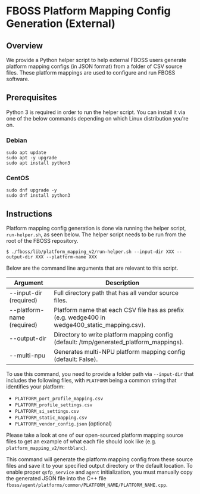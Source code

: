 # FBOSS Platform Mapping Config Generation (External)

## Overview
We provide a Python helper script to help external FBOSS users generate platform mapping configs (in JSON format) from a folder of CSV source files. These platform mappings are used to configure and run FBOSS software.

## Prerequisites

Python 3 is required in order to run the helper script. You can install it via one of the below commands depending on which Linux distribution you're on.

### Debian

```shell
sudo apt update
sudo apt -y upgrade
sudo apt install python3
```

### CentOS

```shell
sudo dnf upgrade -y
sudo dnf install python3
```

## Instructions
Platform mapping config generation is done via running the helper script, `run-helper.sh`, as seen below. The helper script needs to be run from the root of the FBOSS repository.

```shell
$ ./fboss/lib/platform_mapping_v2/run-helper.sh --input-dir XXX --output-dir XXX --platform-name XXX
```

Below are the command line arguments that are relevant to this script.

| Argument                    | Description                                          |
|------------------------------------|-------------------------------------------------------------|
| --input-dir (required) | Full directory path that has all vendor source files. |
| --platform-name (required)  | Platform name that each CSV file has as prefix (e.g. wedge400 in wedge400_static_mapping.csv).   |
| --output-dir  | Directory to write platform mapping config (default: /tmp/generated_platform_mappings).   |
| --multi-npu  | Generates multi-NPU platform mapping config (default: False).   |


To use this command, you need to provide a folder path via `--input-dir` that includes the following files, with `PLATFORM` being a common string that identifies your platform:
- `PLATFORM_port_profile_mapping.csv`
- `PLATFORM_profile_settings.csv`
- `PLATFORM_si_settings.csv`
- `PLATFORM_static_mapping.csv`
- `PLATFORM_vendor_config.json` (optional)

Please take a look at one of our open-sourced platform mapping source files to get an example of what each file should look like (e.g. `platform_mapping_v2/montblanc`).

This command will generate the platform mapping config from these source files and save it to your specified output directory or the default location. To enable proper `qsfp_service` and `agent` initialization, you must manually copy the generated JSON file into the C++ file `fboss/agent/platforms/common/PLATFORM_NAME/PLATFORM_NAME.cpp`.
